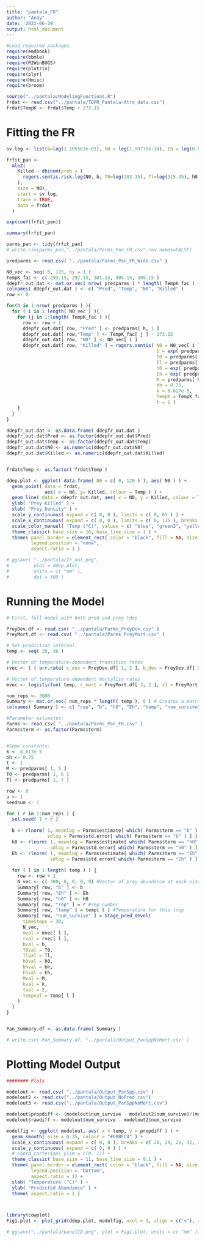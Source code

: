 ```yaml
---
title: "pantala_FR"
author: "Andy"
date: '2022-06-29'
output: html_document
---
```


```r
#Load required packages
require(emdbook)
require(bbmle)
require(R2WinBUGS)
require(plotrix)
require(plyr)
require(Hmisc)
require(broom)

source("../pantala/ModelingFunctions.R")
frdat <- read.csv("../pantala/TDFR_Pantala-Atro_data.csv")
frdat$TempK <- frdat$Temp + 273.15
```

# Fitting the FR

```r
sv.log <- list(b=log(1.105563e-01), h0 = log(1.99775e-14), Eh = log(0.65))

frfit_pan <-
  mle2(
    Killed ~ dbinom(prob = (
      rogers.sentis.risk.log(N0, b, T0=log(283.15), Tl=log(315.35), h0, M=401.6, bh=0.75, Eh, k=8.62e-5, TempK, t=1)
    ),
    size = N0),
    start = sv.log,
    trace = TRUE,
    data = frdat
  )

exp(coef(frfit_pan))

summary(frfit_pan)

parms_pan <- tidy(frfit_pan)
# write.csv(parms_pan,"../pantala/Parms_Pan_FR.csv",row.names=FALSE)
```

```r
predparms <- read.csv( "../pantala/Parms_Pan_FR_Wide.csv" )

N0_vec <- seq( 0, 125, by = 1 )
TempK_fac <- c( 293.15, 297.15, 301.15, 305.15, 309.15 )
ddepfr_out.dat <- mat.or.vec( nrow( predparms ) * length( TempK_fac ) * length ( N0_vec ), 4)
colnames( ddepfr_out.dat ) <- c( "Pred", "Temp", "N0", "Killed" )
row <- 0

for(h in 1:nrow( predparms ) ){
  for ( i in 1:length( N0_vec ) ){
    for (j in 1:length( TempK_fac ) ){
      row <- row + 1
      ddepfr_out.dat[ row, "Pred" ] <- predparms[ h, 1 ]
      ddepfr_out.dat[ row,"Temp" ] <- TempK_fac[ j ] - 273.15
      ddepfr_out.dat[ row, "N0" ] <- N0_vec[ i ]
      ddepfr_out.dat[ row, "Killed" ] = rogers.sentis( N0 = N0_vec[ i ], 
                                                       b = exp( predparms[ h, 2 ] ), 
                                                       T0 = predparms[ h, 6 ], 
                                                       Tl = predparms[ h, 7 ], 
                                                       h0 = exp( predparms[ h, 3 ] ), 
                                                       Eh = exp( predparms[ h, 4 ] ), 
                                                       M = predparms[ h, 5 ], 
                                                       bh = 0.75, 
                                                       k = 8.617e-5, 
                                                       TempK = TempK_fac[ j ], 
                                                       t = 1 )
    }
  }
}

ddepfr_out.dat <- as.data.frame( ddepfr_out.dat )
ddepfr_out.dat$Pred <- as.factor(ddepfr_out.dat$Pred)
ddepfr_out.dat$Temp <- as.factor(ddepfr_out.dat$Temp)
ddepfr_out.dat$N0 <- as.numeric(ddepfr_out.dat$N0)
ddepfr_out.dat$Killed <- as.numeric(ddepfr_out.dat$Killed)


frdat$Temp <- as.factor( frdat$Temp )

ddep.plot <- ggplot( data.frame( N0 = c( 0, 120 ) ), aes( N0 ) ) +
  geom_point( data = frdat, 
              aes( x = N0, y= Killed, colour = Temp ) ) +
  geom_line( data = ddepfr_out.dat, aes( x = N0, y = Killed, colour = Temp ), size = 0.75 ) +
  ylab( "Prey Killed" ) +
  xlab( "Prey Density" ) +
  scale_y_continuous( expand = c( 0, 0 ), limits = c( 0, 65 ) ) +
  scale_x_continuous( expand = c( 0, 0 ), limits = c( 0, 125 ), breaks = c(0, 20, 40, 60, 80, 100, 120) ) +
  scale_color_manual( "Temp (°C)", values = c( "blue", "green3", "yellow2", "orange2", "red2" ) ) +
  theme_classic( base_size = 16, base_line_size = 1 ) + 
  theme( panel.border = element_rect( color = "black", fill = NA, size = 0.75 ),
         legend.position = "none",
         aspect.ratio = 1 )

# ggsave( "../pantala/fr_out.png",
#         plot = ddep.plot,
#         units = c( "mm" ),
#         dpi = 300 )
```


# Running the Model

```r
# First, full model with both pred and prey tdep

PreyDev.df <- read.csv( "../pantala/Parms_PreyDev.csv" )
PreyMort.df <- read.csv( "../pantala/Parms_PreyMort.csv" )

# Set prediction interval
temp <- seq( 20, 36 )

# Vector of temperature-dependent transition rates
rvec <- ( ( arr.rate( c_dev = PreyDev.df[ 1, 2 ], b_dev = PreyDev.df[ 2, 2 ], temp ) ) * 5 )

# Vector of temperature-dependent mortality rates
mvec <- logisticfun( temp, r_mort = PreyMort.df[ 3, 2 ], x1 = PreyMort.df[ 1, 2 ], y1 = PreyMort.df[ 2, 2 ] )

num_reps <- 3000
Summary <- mat.or.vec( num_reps * length( temp ), 6 ) # Creates a matrix of r_dev and p values for storing the model output, with five columns
colnames( Summary ) <- c( "rep", "b", "h0", "Eh", "temp", "num_survive" ) # Names the columns in the matrix

#Parameter estimates:
Parms <- read.csv( "../pantala/Parms_Pan_FR.csv" )
Parms$term <- as.factor(Parms$term)


#Some constants:
k <- 8.617e-5
bh <- 0.75
t <- 1
M <- predparms[ 1, 5 ]
T0 <- predparms[ 1, 6 ]
Tl <- predparms[ 1, 7 ]

row <- 0
u <- 1
seednum <- 1

for ( r in 1:num_reps ) {
  set.seed( 1 + r )
  
  b <- rlnorm( 1, meanlog = Parms$estimate[ which( Parms$term == "b" ) ],
               sdlog = Parms$std.error[ which( Parms$term == "b" ) ] )
  h0 <- rlnorm( 1, meanlog = Parms$estimate[ which( Parms$term == "h0" ) ],
                sdlog = Parms$std.error[ which( Parms$term == "h0" ) ] )
  Eh <- rlnorm( 1, meanlog = Parms$estimate[ which( Parms$term == "Eh" ) ],
                sdlog = Parms$std.error[ which( Parms$term == "Eh" ) ] )
  
  for ( l in 1:length( temp ) ) {
    row <- row + 1
    N_vec <- c( 300, 0, 0, 0, 0) #Vector of prey abundance at each size class at the current time step. This starts with 1000 1st instar larvae.
    Summary[ row, "b" ] <- b
    Summary[ row, "Eh" ] <- Eh
    Summary[ row, "h0" ] <- h0
    Summary[ row, "rep" ] = r #rep number
    Summary[ row, "temp" ] = temp[ l ] #Temperature for this loop
    Summary[ row, "num_survive" ] = Stage_pred_devel(
      timesteps = 30,
      N_vec,
      mval = mvec[ l ],
      rval = rvec[ l ],
      bval = b,
      T0val = T0,
      Tlval = Tl,
      h0val = h0,
      bhval = bh,
      Ehval = Eh,
      Mval = M,
      kval = k,
      tval = t,
      tempval = temp[ l ]
    )
  }
}


Pan_Summary.df <- as.data.frame( Summary )

# write.csv( Pan_Summary.df, "../pantala/Output_PanSppNoMort.csv" )
```



# Plotting Model Output

```r
######## Plots

modelout <- read.csv( "../pantala/Output_PanSpp.csv" )
modelout2 <- read.csv("../pantala/Output_NoPred.csv")
modelout3 <- read.csv("../pantala/Output_PanSppNoMort.csv")

modelout$propdiff <- (modelout$num_survive - modelout2$num_survive)/(modelout2$num_survive)
modelout$rawdiff <- modelout$num_survive - modelout2$num_survive

modelfig <- ggplot( modelout, aes( x = temp, y = propdiff ) ) +
  geom_smooth( size = 0.35, colour = "#00BFC4" ) +
  scale_x_continuous( expand = c( 0, 0 ), breaks = c( 20, 24, 28, 32, 36 ) ) +
  scale_y_continuous( expand = c( 0, 0 ) ) +
  # coord_cartesian( ylim = c(0, 1)) +
  theme_classic( base_size = 11, base_line_size = 0.1 ) +
  theme( panel.border = element_rect( color = "black", fill = NA, size = 0.75 ),
         legend.position = "bottom",
         aspect.ratio = 1) + 
  xlab( "Temperature (°C)" ) +
  ylab( "Predicted Abundance" ) +
  theme( aspect.ratio = 1 )



library(cowplot)
Fig1.plot <- plot_grid(ddep.plot, modelfig, ncol = 1, align = c("v"), axis = c("l") )

# ggsave("../pantala/panelCD.png", plot = Fig1.plot, units = c( "mm" ), dpi = 300 )
```
